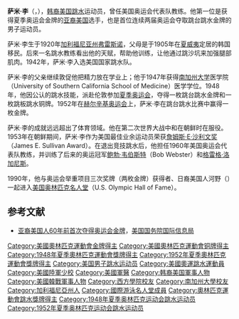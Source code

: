 {{noteTA|G1=Aquatics
|T=zh-hans:萨米·李; zh-hant:薩米·李;
|1=zh-hans:萨米; zh-hant:薩米;
|2=zh-hans:国际信息局; zh-hant:國際資訊局;
}}
{{Otheruses|森美·李爾|subject=美国[[跳水|跳水]]运动员|other=英格兰[[足球|足球]]运动员}}
{{MedalTableTop|Sammy Lee 1951.png|150px}}
{{MedalSport| 男子[[跳水|跳水]] }}
{{MedalCountry | {{USA}} }}
{{MedalCompetition| [[奥林匹克运动会|奥林匹克运动会]] }}
{{MedalGold  | [[1948年夏季奥林匹克运动会|1948年伦敦]] | 10米台}}
{{MedalGold  | [[1952年夏季奥林匹克运动会|1952年赫尔辛基]] | 10米台}}
{{MedalBronze| [[1948年夏季奥林匹克运动会|1948年伦敦]] | 3米板}}
{{MedalBottom}}
'''萨米·李'''（{{llang|en|'''Samuel "Sammy" Lee'''}}，{{bd|1920年|8月1日|2016年|12月2日|catIdx=Lee, Sammy}}），[[韩裔美国人|韩裔美国]][[跳水|跳水]]运动员，曾任美国奥运会代表队教练。他第一位是获得夏季奥运会金牌的[[亚裔美国人|亚裔美国]]选手，也是首位连续两届奥运会夺取跳台跳水金牌的男子运动员。

萨米·李生于1920年[[加利福尼亚州|加利福尼亚州]][[弗雷斯诺|弗雷斯诺]]，父母是于1905年在[[夏威夷|夏威夷]]定居的韩国移民。后來一名跳水教练看出他的天赋，帮助他训练，让他通过跳沙坑来加强腿部肌肉。1942年，萨米·李入选美国国家跳水队。

萨米·李的父亲继续敦促他把精力放在学业上；他于1947年获得[[南加州大学|南加州大学]]医学院（University of Southern California School of Medicine）医学学位。1948年，他因公认的跳水技能，派赴伦敦参加[[1948年夏季奥林匹克运动会|夏季奥运会]]，夺得一枚跳台跳水金牌和一枚跳板跳水铜牌。1952年在[[1952年夏季奥林匹克运动会|赫尔辛基奥运会]]上，萨米·李在跳台跳水比赛中赢得一枚金牌。

萨米·李的成就远远超出了体育领域。他在第二次世界大战中和在朝鲜时在{{Link-en|美國陸軍軍醫隊|Medical Corps (United States Army)}}服役。1953年在朝鲜期间，萨米·李作为美国最佳业余运动员荣获[[詹姆斯·E·沙利文奖|詹姆斯·E·沙利文奖]]（James E. Sullivan Award）。在退出竞技跳水后，他担任1960年美国奥运会代表队教练，并训练了后来的奥运冠军[[鲍勃·韦伯斯特|鲍勃·韦伯斯特]]（Bob Webster）和[[格雷格·洛加尼斯|格雷格·洛加尼斯]]。

1990年，他与奥运会举重项目三次奖牌（两枚金牌）获得者、日裔美国人河野（{{link-en|Tomia "Tommy" T. Kono|Tommy Kono}}）一起进入[[美国奥林匹克名人堂|美国奥林匹克名人堂]]（U.S. Olympic Hall of Fame）。

== 参考文献 ==
*[https://web.archive.org/web/20090806071222/http://www.america.gov/st/diversity-chinese/None/None/20080603160913xlrennef0.8418194.html 亚裔美国人60年前首次夺得奥运会金牌]，[[美国国务院国际信息局|美国国务院国际信息局]]
{{reflist}}

{{Authority control}}
{{DEFAULTSORT:Lee, Samuel}}
[[Category:美國奧林匹克運動會金牌得主|Category:美國奧林匹克運動會金牌得主]]
[[Category:美國奧林匹克運動會铜牌得主|Category:美國奧林匹克運動會铜牌得主]]
[[Category:1948年夏季奧林匹克運動會獎牌得主|Category:1948年夏季奧林匹克運動會獎牌得主]]
[[Category:1952年夏季奧林匹克運動會獎牌得主|Category:1952年夏季奧林匹克運動會獎牌得主]]
[[Category:美国男子跳水运动员|Category:美国男子跳水运动员]]
[[Category:美國奧運跳水運動員|Category:美國奧運跳水運動員]]
[[Category:美國陸軍少校|Category:美國陸軍少校]]
[[Category:美國軍醫|Category:美國軍醫]]
[[Category:韩裔美国軍事人物|Category:韩裔美国軍事人物]]
[[Category:美國韓戰軍事人物|Category:美國韓戰軍事人物]]
[[Category:西方學院校友|Category:西方學院校友]]
[[Category:南加州大學校友|Category:南加州大學校友]]
[[Category:加利福尼亞州人|Category:加利福尼亞州人]]
[[Category:國際游泳名人堂成員|Category:國際游泳名人堂成員]]
[[Category:奧林匹克運動會跳水獎牌得主|Category:奧林匹克運動會跳水獎牌得主]]
[[Category:1948年夏季奥林匹克运动会跳水运动员|Category:1948年夏季奥林匹克运动会跳水运动员]]
[[Category:1952年夏季奥林匹克运动会跳水运动员|Category:1952年夏季奥林匹克运动会跳水运动员]]